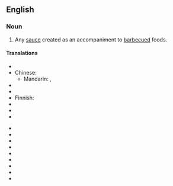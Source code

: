 ==English==
{{wikipedia}}

===Noun===
{{en-noun}}

# Any [[sauce]] created as an accompaniment to [[barbecue]]d foods.

====Translations====
{{trans-top|BBQ sauce}}
* {{trreq|Arabic}}
* Chinese:
** Mandarin: {{t|zh|烤肉醬|sc=Hani}}, {{t|zh|烤肉酱|tr=kǎoròu jiàng|sc=Hani}}
* {{trreq|Czech}}
* {{trreq|Dutch}}
* Finnish: {{t|fi|grillauskastike}}
* {{trreq|French}}
* {{trreq|German}}
* {{trreq|Hungarian}}
{{trans-mid}}
* {{trreq|Italian}}
* {{trreq|Japanese}}
* {{trreq|Korean}}
* {{trreq|Lithuanian}}
* {{trreq|Portuguese}}
* {{trreq|Russian}}
* {{trreq|Spanish}}
* {{trreq|Swedish}}
* {{trreq|Vietnamese}}
{{trans-bottom}}